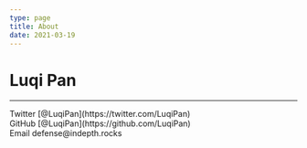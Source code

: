 ```yaml
---
type: page
title: About
date: 2021-03-19
---
```


# Luqi Pan

---

<div>
  Twitter [@LuqiPan](https://twitter.com/LuqiPan)
  <br />
  GitHub [@LuqiPan](https://github.com/LuqiPan)
  <br />
  Email defense@indepth.rocks
</div>
